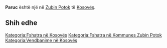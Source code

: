 {{Fshat në 
 | Emri                = Paruc
 | EmriAlt                = 
 | NAME_SHORT_FORM=      
 | NAME_GENERIC=      
 | NAME_SORT_NAME_RO=      PARUC
 | FULL_NAME_RO = Paruc
 | FULL_NAME_ND_RO=Paruc
 | SORT_NAME_RG=PARUC
 | FULL_NAME_RG=Paruc
 | FULL_NAME_ND_RG=Paruc
 | SRP_NAME_SHORT_FORM=      
 | SRP_NAME_GENERIC=      
 | SRP_NAME_SORT_NAME_RO=      
 | SRP_FULL_NAME_RO = 
 | SRP_FULL_NAME_ND_RO=
 | SRP_SORT_NAME_RG=
 | SRP_FULL_NAME_RG=
 | SRP_FULL_NAME_ND_RG=
 | Emri (Rasa dhanore) = 
 | Figura              = 
 | Shteti              = Kosovo
 | Komuna              = Zubin Potok
 | Kodi postar         = 
 | Sipërfaqja          = 

 | Popullsia           = 

 | Regj. i popullsisë  = 
 | Dend. e popullsisë  = 
 | Faqja zyrtare       = 
 <!--- Koordinatat ----> 
 | Gjerësia            = 43.018056
 | Gjatësia            = 20.684722
 | Lartësia            = 
}}
'''Paruc''' është një [[]] në [[Zubin Potok]] të [[Kosovës]].

<!-- == Gjeografia == -->
<!-- == Historia == -->
<!-- == Demografia == -->
== Shih edhe ==
{{Komuna Zubin Potok}}
{{Kosovo-Administrata-Cung}}

[[Kategoria:Fshatra në Kosovës]]
[[Kategoria:Fshatra në Kommunes Zubin Potok]]
[[Kategoria:Vendbanime në Kosovës]]